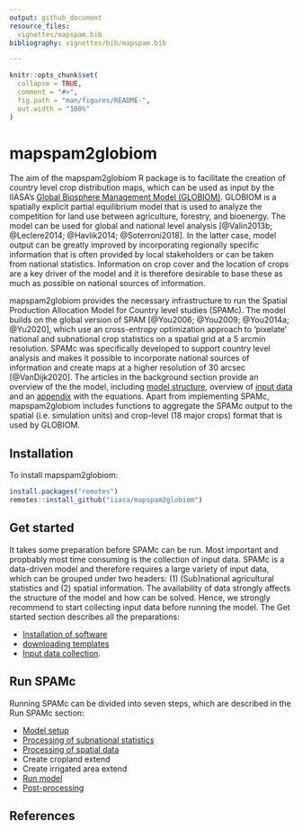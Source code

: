 ```yaml
---
output: github_document
resource_files:
  vignettes/mapspam.bib
bibliography: vignettes/bib/mapspam.bib

---
```


<!-- README.md is generated from README.Rmd. Please edit that file -->

```r
knitr::opts_chunk$set(
  collapse = TRUE,
  comment = "#>",
  fig.path = "man/figures/README-",
  out.width = "100%"
)
```
# mapspam2globiom

<!-- badges: start -->
<!-- badges: end -->

The aim of the mapspam2globiom R package is to facilitate the creation of country level crop distribution maps, which can be used as input by the IIASA's [Global Biosphere Management Model (GLOBIOM)](https://www.globiom.org/). GLOBIOM is a spatially explicit partial equilibrium model that is used to analyze the competition for land use between agriculture, forestry, and bioenergy. The model can be used for global and national level analysis [@Valin2013b; @Leclere2014; @Havlik2014; @Soterroni2018]. In the latter case, model output can be greatly improved by incorporating regionally specific information that is often provided by local stakeholders or can be taken from national statistics. Information on crop cover and the location of crops are a key driver of the model and it is therefore desirable to base these as much as possible on national sources of information. 

mapspam2globiom provides the necessary infrastructure to run the Spatial Production Allocation Model for Country level studies (SPAMc). The model builds on the global version of SPAM [@You2006; @You2009; @You2014a; @Yu2020], which use an cross-entropy optimization approach to 'pixelate' national and subnational crop statistics on a spatial grid at a 5 arcmin resolution. SPAMc was specifically developed to support country level analysis and makes it possible to incorporate national sources of information and create maps at a higher resolution of 30 arcsec [@VanDijk2020]. The articles in the background section provide an overview of the the model, including [model structure](model_structure.html), overview of [input data](input.data.html) and an [appendix](appendix.html) with the equations. Apart from implementing SPAMc, mapspam2globiom includes functions to aggregate the SPAMc output to the spatial (i.e. simulation units) and crop-level (18 major crops) format that is used by GLOBIOM.


## Installation

To install mapspam2globiom:

``` r
install.packages("remotes")
remotes::install_github("iiasa/mapspam2globiom")
```

## Get started

It takes some preparation before SPAMc can be run. Most important and propbably most time consuming is the collection of input data. SPAMc is a data-driven model and therefore requires a large variety of input data, which can be grouped under two headers: (1) (Sub)national agricultural statistics and (2) spatial information. The availability of data strongly affects the structure of the model and how can be solved. Hence, we strongly recommend to start collecting input data before running the model. The Get started section describes all the preparations:

- [Installation of software](articles\software.html)
- [downloading templates](articles\template.html)
- [Input data collection](articles\collect_input_data.html).


## Run SPAMc

Running SPAMc can be divided into seven steps, which are described in the Run SPAMc section:

- [Model setup](articles/model_structure.html)
- [Processing of subnational statistics](articles/process_subnat_stat.html)
- [Processing of spatial data](articles/process_spatial_data.html)
- Create cropland extend
- Create irrigated area extend
- [Run model](articles/run_model.html)
- [Post-processing](articles/post_process.html)


## References
